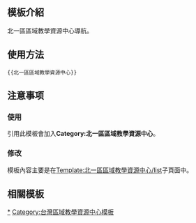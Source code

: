 <includeonly><!-- 在這裡加入模板的保護標識 --></includeonly><noinclude>{{Documentation subpage}}</noinclude>
<!-- 在本行下編輯模板說明 -->
== 模板介紹 ==
北一區區域教學資源中心導航。

== 使用方法 ==
<pre>{{北一區區域教學資源中心}}</pre>

== 注意事项 ==
=== 使用 ===
引用此模板會加入'''Category:北一區區域教學資源中心'''。
=== 修改 ===
模板內容主要是在[[Template:北一區區域教學資源中心/list]]子頁面中。

== 相關模板 ==

{{台灣高等教育模板導航}}

<includeonly>
<!-- 本行下加入模板的分類 -->
[[Category:北一區區域教學資源中心‎|*]]
[[Category:台灣區域教學資源中心模板]]
</includeonly>